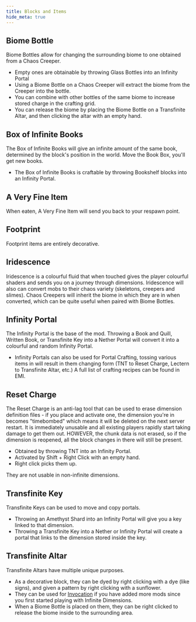 ```yaml
---
title: Blocks and Items
hide_meta: true
---
```


## Biome Bottle

Biome Bottles allow for changing the surrounding biome to one obtained from a Chaos Creeper.
- Empty ones are obtainable by throwing Glass Bottles into an Infinity Portal
- Using a Biome Bottle on a Chaos Creeper will extract the biome from the Creeper into the bottle.
- You can combine with other bottles of the same biome to increase stored charge in the crafting grid.
- You can release the biome by placing the Biome Bottle on a Transfinite Altar, and then clicking the altar with an empty hand.

## Box of Infinite Books

The Box of Infinite Books will give an infinite amount of the same book, determined by the block's position in the world.
Move the Book Box, you'll get new books.

- The Box of Infinite Books is craftable by throwing Bookshelf blocks into an Infinity Portal.

## A Very Fine Item

When eaten, A Very Fine Item will send you back to your respawn point.

## Footprint

Footprint items are entirely decorative.

## Iridescence

Iridescence is a colourful fluid that when touched gives the player colourful shaders and sends you on a journey through dimensions.
Iridescence will also can convert mobs to their chaos variety (skeletons, creepers and slimes).
Chaos Creepers will inherit the biome in which they are in when converted, which can be quite useful when paired with Biome Bottles.

## Infinity Portal

The Infinity Portal is the base of the mod. Throwing a Book and Quill, Written Book, or Transfinite Key into a Nether Portal
will convert it into a colourful and random Infinity Portal.

- Infinity Portals can also be used for Portal Crafting, tossing various items in will result in them changing form (TNT to Reset Charge, Lectern to Transfinite Altar, etc.)
A full list of crafting recipes can be found in EMI.

## Reset Charge

The Reset Charge is an anti-lag tool that can be used to erase dimension definition files - if you place and activate one,
the dimension you're in becomes "timebombed" which means it will be deleted on the next server restart.
It is immediately unusable and all existing players rapidly start taking damage to get them out.
HOWEVER, the chunk data is not erased, so if the dimension is reopened, all the block changes in there will still be present.

- Obtained by throwing TNT into an Infinity Portal.
- Activated by Shift + Right Click with an empty hand.
- Right click picks them up.

They are not usable in non-infinite dimensions.

## Transfinite Key

Transfinite Keys can be used to move and copy portals.
- Throwing an Amethyst Shard into an Infinity Portal will give you a key linked to that dimension.
- Throwing a Transfinite Key into a Nether or Infinity Portal will create a portal that links to the dimension stored inside the key.

## Transfinite Altar

Transfinite Altars have multiple unique purposes.
- As a decorative block, they can be dyed by right clicking with a dye (like signs), and given a pattern by right clicking with a sunflower.
- They can be used for [Invocation](Invocation) if you have added more mods since you first started playing with Infinite Dimensions.
- When a Biome Bottle is placed on them, they can be right clicked to release the biome inside to the surrounding area.
